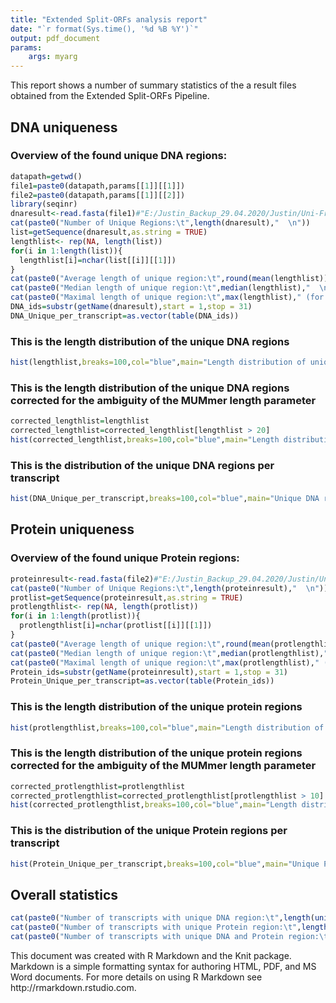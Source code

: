 ```yaml
---
title: "Extended Split-ORFs analysis report"
date: "`r format(Sys.time(), '%d %B %Y')`"
output: pdf_document
params:
    args: myarg
---
```


This report shows a number of summary statistics of the a result files obtained from the Extended Split-ORFs Pipeline.

## DNA uniqueness

### Overview of the found unique DNA regions:

```r
datapath=getwd()
file1=paste0(datapath,params[[1]][[1]])
file2=paste0(datapath,params[[1]][[2]])
library(seqinr)
dnaresult<-read.fasta(file1)#"E:/Justin_Backup_29.04.2020/Justin/Uni-Frankfurt/FP+Masterarbeit/PipeTest/Pipeline/Output/new/Unique_DNA_Regions.fa"
cat(paste0("Number of Unique Regions:\t",length(dnaresult),"  \n"))
list=getSequence(dnaresult,as.string = TRUE)
lengthlist<- rep(NA, length(list))
for(i in 1:length(list)){
  lengthlist[i]=nchar(list[[i]][[1]])
}
cat(paste0("Average length of unique region:\t",round(mean(lengthlist)),"  \n"))
cat(paste0("Median length of unique region:\t",median(lengthlist),"  \n"))
cat(paste0("Maximal length of unique region:\t",max(lengthlist)," (for region ", substr(getName(dnaresult[match(max(lengthlist),lengthlist)]),start = 1,stop = 31), ")  \n"))
DNA_ids=substr(getName(dnaresult),start = 1,stop = 31)
DNA_Unique_per_transcript=as.vector(table(DNA_ids))

```


### This is the length distribution of the unique DNA regions

```r
hist(lengthlist,breaks=100,col="blue",main="Length distribution of unique regions",xlab="Length of unique region")
```


### This is the length distribution of the unique DNA regions corrected for the ambiguity of the MUMmer length parameter

```r
corrected_lengthlist=lengthlist
corrected_lengthlist=corrected_lengthlist[lengthlist > 20]
hist(corrected_lengthlist,breaks=100,col="blue",main="Length distribution of unique regions",xlab="Length of unique region")
```

### This is the distribution of the unique DNA regions per transcript

```r
hist(DNA_Unique_per_transcript,breaks=100,col="blue",main="Unique DNA regions per transcript",xlab="number of unique regions")
```

## Protein uniqueness

### Overview of the found unique Protein regions:

```r
proteinresult<-read.fasta(file2)#"E:/Justin_Backup_29.04.2020/Justin/Uni-Frankfurt/FP+Masterarbeit/PipeTest/Pipeline/Output/clean_run/Unique_Protein_Regions.fa"
cat(paste0("Number of Unique Regions:\t",length(proteinresult),"  \n"))
protlist=getSequence(proteinresult,as.string = TRUE)
protlengthlist<- rep(NA, length(protlist))
for(i in 1:length(protlist)){
  protlengthlist[i]=nchar(protlist[[i]][[1]])
}
cat(paste0("Average length of unique region:\t",round(mean(protlengthlist)),"  \n"))
cat(paste0("Median length of unique region:\t",median(protlengthlist),"  \n"))
cat(paste0("Maximal length of unique region:\t",max(protlengthlist)," (for region ", getName(proteinresult[match(max(protlengthlist),protlengthlist)]), ")  \n"))
Protein_ids=substr(getName(proteinresult),start = 1,stop = 31)
Protein_Unique_per_transcript=as.vector(table(Protein_ids))
```

### This is the length distribution of the unique protein regions

```r
hist(protlengthlist,breaks=100,col="blue",main="Length distribution of unique regions",xlab="Length of unique region")
```

### This is the length distribution of the unique protein regions corrected for the ambiguity of the MUMmer length parameter

```r
corrected_protlengthlist=protlengthlist
corrected_protlengthlist=corrected_protlengthlist[protlengthlist > 10]
hist(corrected_protlengthlist,breaks=100,col="blue",main="Length distribution of unique regions",xlab="Length of unique region")
```

### This is the distribution of the unique Protein regions per transcript

```r
hist(Protein_Unique_per_transcript,breaks=100,col="blue",main="Unique Protein regions per transcript",xlab="number of unique regions")
```

## Overall statistics

```r
cat(paste0("Number of transcripts with unique DNA region:\t",length(unique(DNA_ids)),"  \n"))
cat(paste0("Number of transcripts with unique Protein region:\t",length(unique(Protein_ids)),"  \n"))
cat(paste0("Number of transcripts with unique DNA and Protein region:\t",length(intersect(DNA_ids,Protein_ids)),"  \n"))
```


This document was created with R Markdown and the Knit package. Markdown is a simple formatting syntax for authoring HTML, PDF, and MS Word documents. For more details on using R Markdown see http://rmarkdown.rstudio.com.
